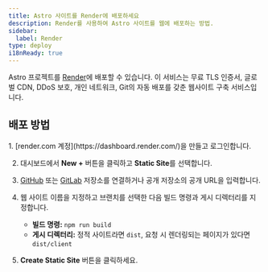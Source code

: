 ```yaml
---
title: Astro 사이트를 Render에 배포하세요
description: Render를 사용하여 Astro 사이트를 웹에 배포하는 방법.
sidebar:
  label: Render
type: deploy
i18nReady: true
---
```


Astro 프로젝트를 [Render](https://render.com/)에 배포할 수 있습니다. 이 서비스는 무료 TLS 인증서, 글로벌 CDN, DDoS 보호, 개인 네트워크, Git의 자동 배포를 갖춘 웹사이트 구축 서비스입니다.

## 배포 방법

<Steps>
1. [render.com 계정](https://dashboard.render.com/)을 만들고 로그인합니다.

2. 대시보드에서 **New +** 버튼을 클릭하고 **Static Site**를 선택합니다.

3. [GitHub](https://github.com/) 또는 [GitLab](https://about.gitlab.com/) 저장소를 연결하거나 공개 저장소의 공개 URL을 입력합니다.

4. 웹 사이트 이름을 지정하고 브랜치를 선택한 다음 빌드 명령과 게시 디렉터리를 지정합니다.

   - **빌드 명령:** `npm run build`
   - **게시 디렉터리:** 정적 사이트라면 `dist`, 요청 시 렌더링되는 페이지가 있다면 `dist/client`
   
5. **Create Static Site** 버튼을 클릭하세요.
</Steps>
